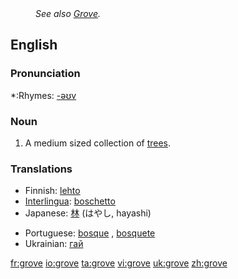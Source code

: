 :''See also [[Grove]].''
==English==

===Pronunciation===
*:Rhymes: [[Rhymes:English:-əʊv|-əʊv]]

===Noun===
{{en-noun}}
# A medium sized collection of [[tree]]s.

===Translations===
{{top}}
*Finnish: [[lehto]]
*[[Interlingua]]: [[boschetto]]
*Japanese: [[林]] (はやし, hayashi)
{{mid}}
*Portuguese: [[bosque]] {{m}}, [[bosquete]] {{m}}
*Ukrainian: [[:uk:Гай|гай]] {{m}}
{{bottom}}

[[fr:grove]]
[[io:grove]]
[[ta:grove]]
[[vi:grove]]
[[uk:grove]]
[[zh:grove]]